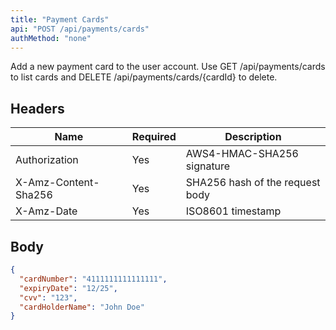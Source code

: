 ```yaml
---
title: "Payment Cards"
api: "POST /api/payments/cards"
authMethod: "none"
---
```


Add a new payment card to the user account. Use GET /api/payments/cards to list cards and DELETE /api/payments/cards/{cardId} to delete.

## Headers


| Name | Required | Description |
| --- | --- | --- |
| Authorization | Yes | AWS4-HMAC-SHA256 signature |
| X-Amz-Content-Sha256 | Yes | SHA256 hash of the request body |
| X-Amz-Date | Yes | ISO8601 timestamp |


## Body

```json
{
  "cardNumber": "4111111111111111",
  "expiryDate": "12/25",
  "cvv": "123",
  "cardHolderName": "John Doe"
}
```
